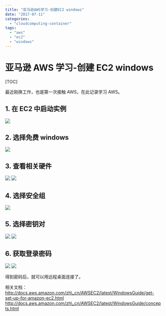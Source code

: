 ```yaml
---
title: "亚马逊AWS学习-创建EC2 windows"
date: "2017-07-11"
categories:
  - "cloudcomputing-container"
tags:
  - "aws"
  - "ec2"
  - "windows"
---
```


# 亚马逊 AWS 学习-创建 EC2 windows

[TOC]

最近刚换工作，也是第一次接触 AWS，在此记录学习 AWS。

## 1\. 在 EC2 中启动实例

![](images/1499236419118.png)

## 2\. 选择免费 windows

![](images/1499236533354.png)

## 3\. 查看相关硬件

![](images/1499236635987.png) ![](images/1499236678883.png)

## 4\. 选择安全组

![](images/1499236811029.png)

## 5\. 选择密钥对

![](images/1499236850225.png) ![](images/1499236911671.png)

## 6\. 获取登录密码

![](images/1499237005113.png) ![](images/1499237366152.png)

得到密码后，就可以用远程桌面连接了。

相关文档： http://docs.aws.amazon.com/zh\_cn/AWSEC2/latest/WindowsGuide/get-set-up-for-amazon-ec2.html http://docs.aws.amazon.com/zh\_cn/AWSEC2/latest/WindowsGuide/concepts.html
